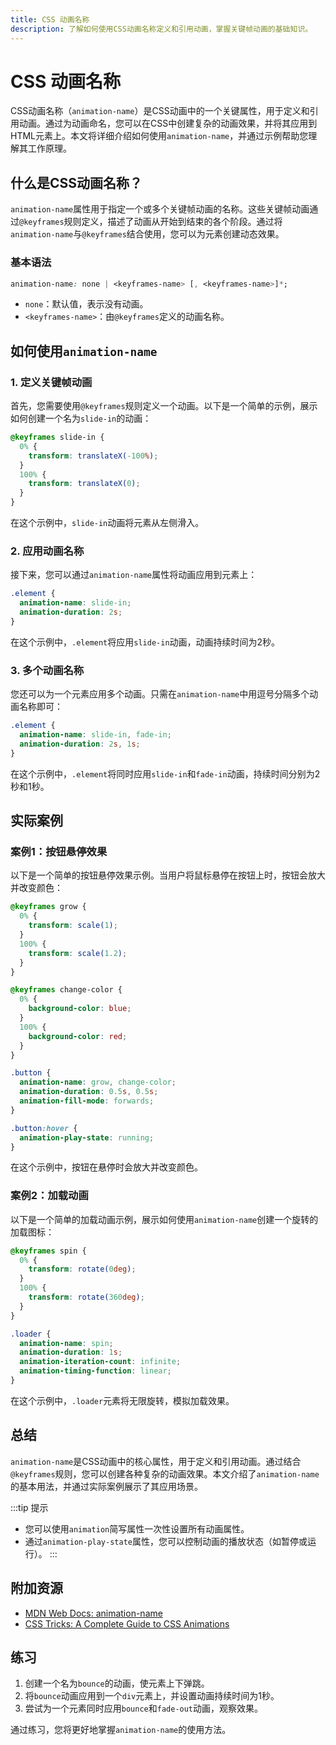 ```yaml
---
title: CSS 动画名称
description: 了解如何使用CSS动画名称定义和引用动画，掌握关键帧动画的基础知识。
---
```


# CSS 动画名称

CSS动画名称（`animation-name`）是CSS动画中的一个关键属性，用于定义和引用动画。通过为动画命名，您可以在CSS中创建复杂的动画效果，并将其应用到HTML元素上。本文将详细介绍如何使用`animation-name`，并通过示例帮助您理解其工作原理。

## 什么是CSS动画名称？

`animation-name`属性用于指定一个或多个关键帧动画的名称。这些关键帧动画通过`@keyframes`规则定义，描述了动画从开始到结束的各个阶段。通过将`animation-name`与`@keyframes`结合使用，您可以为元素创建动态效果。

### 基本语法

```css
animation-name: none | <keyframes-name> [, <keyframes-name>]*;
```

- `none`：默认值，表示没有动画。
- `<keyframes-name>`：由`@keyframes`定义的动画名称。

## 如何使用`animation-name`

### 1. 定义关键帧动画

首先，您需要使用`@keyframes`规则定义一个动画。以下是一个简单的示例，展示如何创建一个名为`slide-in`的动画：

```css
@keyframes slide-in {
  0% {
    transform: translateX(-100%);
  }
  100% {
    transform: translateX(0);
  }
}
```

在这个示例中，`slide-in`动画将元素从左侧滑入。

### 2. 应用动画名称

接下来，您可以通过`animation-name`属性将动画应用到元素上：

```css
.element {
  animation-name: slide-in;
  animation-duration: 2s;
}
```

在这个示例中，`.element`将应用`slide-in`动画，动画持续时间为2秒。

### 3. 多个动画名称

您还可以为一个元素应用多个动画。只需在`animation-name`中用逗号分隔多个动画名称即可：

```css
.element {
  animation-name: slide-in, fade-in;
  animation-duration: 2s, 1s;
}
```

在这个示例中，`.element`将同时应用`slide-in`和`fade-in`动画，持续时间分别为2秒和1秒。

## 实际案例

### 案例1：按钮悬停效果

以下是一个简单的按钮悬停效果示例。当用户将鼠标悬停在按钮上时，按钮会放大并改变颜色：

```css
@keyframes grow {
  0% {
    transform: scale(1);
  }
  100% {
    transform: scale(1.2);
  }
}

@keyframes change-color {
  0% {
    background-color: blue;
  }
  100% {
    background-color: red;
  }
}

.button {
  animation-name: grow, change-color;
  animation-duration: 0.5s, 0.5s;
  animation-fill-mode: forwards;
}

.button:hover {
  animation-play-state: running;
}
```

在这个示例中，按钮在悬停时会放大并改变颜色。

### 案例2：加载动画

以下是一个简单的加载动画示例，展示如何使用`animation-name`创建一个旋转的加载图标：

```css
@keyframes spin {
  0% {
    transform: rotate(0deg);
  }
  100% {
    transform: rotate(360deg);
  }
}

.loader {
  animation-name: spin;
  animation-duration: 1s;
  animation-iteration-count: infinite;
  animation-timing-function: linear;
}
```

在这个示例中，`.loader`元素将无限旋转，模拟加载效果。

## 总结

`animation-name`是CSS动画中的核心属性，用于定义和引用动画。通过结合`@keyframes`规则，您可以创建各种复杂的动画效果。本文介绍了`animation-name`的基本用法，并通过实际案例展示了其应用场景。

:::tip 提示
- 您可以使用`animation`简写属性一次性设置所有动画属性。
- 通过`animation-play-state`属性，您可以控制动画的播放状态（如暂停或运行）。
:::

## 附加资源

- [MDN Web Docs: animation-name](https://developer.mozilla.org/en-US/docs/Web/CSS/animation-name)
- [CSS Tricks: A Complete Guide to CSS Animations](https://css-tricks.com/almanac/properties/a/animation/)

## 练习

1. 创建一个名为`bounce`的动画，使元素上下弹跳。
2. 将`bounce`动画应用到一个`div`元素上，并设置动画持续时间为1秒。
3. 尝试为一个元素同时应用`bounce`和`fade-out`动画，观察效果。

通过练习，您将更好地掌握`animation-name`的使用方法。